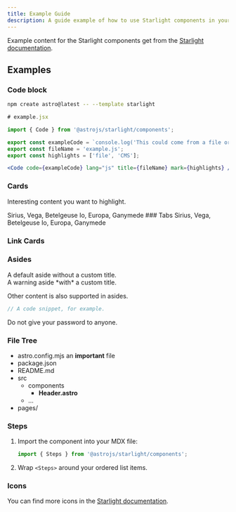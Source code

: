 ```yaml
---
title: Example Guide
description: A guide example of how to use Starlight components in your Astro site.
---
```


Example content for the Starlight components get from the [Starlight documentation](https://starlight.astro.build/guides/components/).

## Examples

### Code block

```bash
npm create astro@latest -- --template starlight
```

```jsx
# example.jsx

import { Code } from '@astrojs/starlight/components';

export const exampleCode = `console.log('This could come from a file or CMS!');`;
export const fileName = 'example.js';
export const highlights = ['file', 'CMS'];

<Code code={exampleCode} lang="js" title={fileName} mark={highlights} />>
```

### Cards


<Card title="Check this out">Interesting content you want to highlight.</Card>

<CardGrid>
	<Card title="Stars" icon="star">
		Sirius, Vega, Betelgeuse
	</Card>
	<Card title="Moons" icon="moon">
		Io, Europa, Ganymede
	</Card>
</CardGrid>
### Tabs


<Tabs>
	<TabItem label="Stars" icon="star">
		Sirius, Vega, Betelgeuse
	</TabItem>
	<TabItem label="Moons" icon="moon">
		Io, Europa, Ganymede
	</TabItem>
</Tabs>

### Link Cards


<LinkCard title="Customizing Starlight" description="Learn how to make your Starlight site your own with custom styles, fonts, and more." href="/starlight-docs-template/guides/example/" />

<CardGrid>
	<LinkCard title="Authoring Markdown" href="/starlight-docs-template/guides/example/" />
	<LinkCard title="Components" href="/starlight-docs-template/guides/example/" />
</CardGrid>

### Asides


<Aside>A default aside without a custom title.</Aside>

<Aside type="caution" title="Watch out!">
	A warning aside *with* a custom title.
</Aside>

<Aside type="tip">

Other content is also supported in asides.

```js
// A code snippet, for example.
```

</Aside>

<Aside type="danger">Do not give your password to anyone.</Aside>

### File Tree


<FileTree>

-   astro.config.mjs an **important** file
-   package.json
-   README.md
-   src
    -   components
        -   **Header.astro**
    -   …
-   pages/

</FileTree>

### Steps


<Steps>

1. Import the component into your MDX file:

    ```js
    import { Steps } from '@astrojs/starlight/components';
    ```

2. Wrap `<Steps>` around your ordered list items.

</Steps>

### Icons


<Icon name="star" color="goldenrod" size="2rem" />
<Icon name="seti:rust" size="2rem" />
<Icon name="github" size="2rem" />

You can find more icons in the [Starlight documentation](https://starlight.astro.build/guides/components/#icon).
